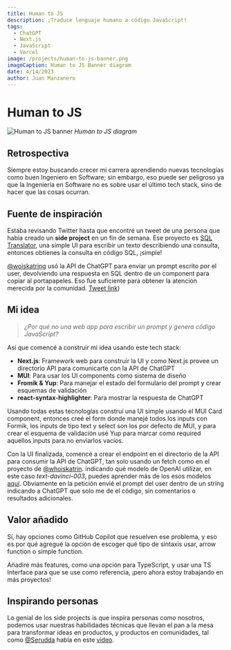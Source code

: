 ```yaml
---
title: Human to JS
description: ¡Traduce lenguaje humano a código JavaScript!
tags:
  - ChatGPT
  - Next.js
  - JavaScript
  - Vercel
image: /projects/human-to-js-banner.png
imageCaption: Human to JS Banner diagram
date: 4/14/2023
author: Juan Manzanero
---
```


# Human to JS

![Human to JS banner](/projects/human-to-js-banner.png)
*Human to JS diagram*

<PostData
  date='14 de Abril del 2023'
  author='Juan Manzanero'
  website='https://human-to-js.juancman.dev'
  github='https://github.com/juancmandev/human-to-js'
/>

## Retrospectiva

Siempre estoy buscando crecer mi carrera aprendiendo nuevas tecnologías como buen Ingeniero en Software; sin embargo, eso puede ser peligroso ya que la Ingeniería en Software no es sobre usar el último tech stack, sino de hacer que las cosas ocurran.

## Fuente de inspiración

Estaba revisando Twitter hasta que encontré un tweet de una persona que había creado un **side project** en un fin de semana. Ese proyecto es [SQL Translator](https://www.sqltranslate.app/), una simple UI para escribir un texto describiendo una consulta, entonces obtienes la consulta en código SQL, ¡simple!

[@woiskatring](https://twitter.com/whoiskatrin?ref_src=twsrc%5Etfw%7Ctwcamp%5Etweetembed%7Ctwterm%5E1634973237829599233%7Ctwgr%5Eb49b9d28e6ea7383ef16ea3c8c6040656ff0c944%7Ctwcon%5Es1_&ref_url=https%3A%2F%2Fpublish.twitter.com%2F%3Fquery%3Dhttps3A2F2Ftwitter.com2Fwhoiskatrin2Fstatus2F1634973237829599233widget%3DTweet) usó la API de ChatGPT para enviar un prompt escrito por el user, devolviendo una respuesta en SQL dentro de un component para copiar al portapapeles. Eso fue suficiente para obtener la atención merecida por la comunidad. [Tweet link](https://twitter.com/whoiskatrin/status/1634973237829599233))

## Mi idea

> _¿Por qué no una web app para escribir un prompt y genera código JavaScript?_

Así que comencé a construir mi idea usando este tech stack:

- **Next.js**: Framework web para construir la UI y como Next.js provee un directorio API para comunicarte con la API de ChatGPT
- **MUI**: Para usar los UI components como sistema de diseño
- **Fromik & Yup**: Para manejar el estado del formulario del prompt y crear esquemas de validación
- **react-syntax-highlighter**: Para mostrar la respuesta de ChatGPT

Usando todas estas tecnologías construí una UI simple usando el MUI Card component, entonces creé el form donde manejé todos los inputs con Formik, los inputs de tipo text y select son los por defecto de MUI, y para crear el esquema de validación usé Yup para marcar como required aquellos inputs para no enviarlos vacíos.

Con la UI finalizada, comencé a crear el endpoint en el directorio de la API para consumir la API de ChatGPT, tan solo usando un fetch como en el proyecto de [@whoiskatrin](https://twitter.com/whoiskatrin?ref_src=twsrc%5Etfw%7Ctwcamp%5Etweetembed%7Ctwterm%5E1634973237829599233%7Ctwgr%5Eb49b9d28e6ea7383ef16ea3c8c6040656ff0c944%7Ctwcon%5Es1_&ref_url=https%3A%2F%2Fpublish.twitter.com%2F%3Fquery%3Dhttps3A2F2Ftwitter.com2Fwhoiskatrin2Fstatus2F1634973237829599233widget%3DTweet). indicando qué modelo de OpenAI utilizar, en este caso _text-davinci-003_, puedes aprender más de los esos modelos [aquí](https://platform.openai.com/docs/api-reference/models/list). Obviamente en la petición envié el prompt del user dentro de un string indicando a ChatGPT que solo me de el código, sin comentarios o resultados adicionales.

## Valor añadido

Sí, hay opciones como GitHub Copilot que resuelven ese problema, y eso es por qué agregué la opción de escoger qué tipo de sintaxis usar, arrow function o simple function.

Añadiré más features, como una opción para TypeScript, y usar una TS Interface para que se use como referencia, ¡pero ahora estoy trabajando en más proyectos!

## Inspirando personas

Lo genial de los side projects is que inspira personas como nosotros, podemos usar nuestras habilidades técnicas que llevan el pan a la mesa para transformar ideas en productos, y productos en comunidades, tal como [@Serudda](https://twitter.com/serudda) habla en este [video](https://www.youtube.com/watch?v=LXgPNdw8avI&t).
